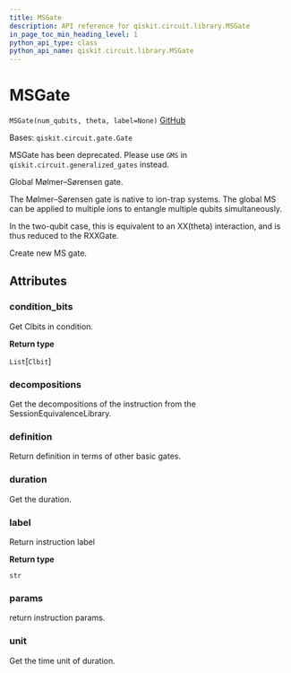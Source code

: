 ```yaml
---
title: MSGate
description: API reference for qiskit.circuit.library.MSGate
in_page_toc_min_heading_level: 1
python_api_type: class
python_api_name: qiskit.circuit.library.MSGate
---
```


# MSGate

<span id="qiskit.circuit.library.MSGate" />

`MSGate(num_qubits, theta, label=None)` [GitHub](https://github.com/qiskit/qiskit/tree/stable/0.19/qiskit/circuit/library/standard_gates/ms.py "view source code")

Bases: `qiskit.circuit.gate.Gate`

MSGate has been deprecated. Please use `GMS` in `qiskit.circuit.generalized_gates` instead.

Global Mølmer–Sørensen gate.

The Mølmer–Sørensen gate is native to ion-trap systems. The global MS can be applied to multiple ions to entangle multiple qubits simultaneously.

In the two-qubit case, this is equivalent to an XX(theta) interaction, and is thus reduced to the RXXGate.

Create new MS gate.

## Attributes

<span id="qiskit.circuit.library.MSGate.condition_bits" />

### condition\_bits

Get Clbits in condition.

**Return type**

`List`\[`Clbit`]

<span id="qiskit.circuit.library.MSGate.decompositions" />

### decompositions

Get the decompositions of the instruction from the SessionEquivalenceLibrary.

<span id="qiskit.circuit.library.MSGate.definition" />

### definition

Return definition in terms of other basic gates.

<span id="qiskit.circuit.library.MSGate.duration" />

### duration

Get the duration.

<span id="qiskit.circuit.library.MSGate.label" />

### label

Return instruction label

**Return type**

`str`

<span id="qiskit.circuit.library.MSGate.params" />

### params

return instruction params.

<span id="qiskit.circuit.library.MSGate.unit" />

### unit

Get the time unit of duration.

